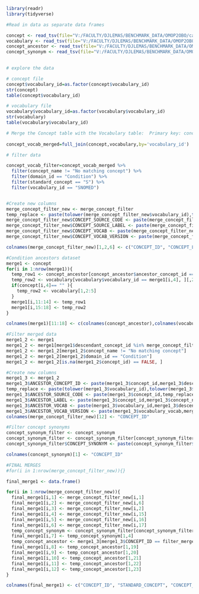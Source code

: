 ```r

library(readr)
library(tidyverse)

#Read in data as separate data frames

concept <- read_tsv(file="V:/FACULTY/DJLEMAS/BENCHMARK_DATA/OMOP2OBO/cancer/data_release/concept_v2.0.txt", show_col_types = FALSE) 
vocabulary <- read_tsv(file="V:/FACULTY/DJLEMAS/BENCHMARK_DATA/OMOP2OBO/cancer/data_release/vocabulary_v2.0.txt", show_col_types = FALSE) 
concept_ancestor <- read_tsv(file="V:/FACULTY/DJLEMAS/BENCHMARK_DATA/OMOP2OBO/cancer/data_release/concept_ancestor_v2.0.txt", show_col_types = FALSE)
concept_synonym <- read_tsv(file="V:/FACULTY/DJLEMAS/BENCHMARK_DATA/OMOP2OBO/cancer/data_release/concept_synonym_v2.0.txt", show_col_types = FALSE) 
                           

```

```r

# explore the data

# concept file
concept$vocabulary_id=as.factor(concept$vocabulary_id)
str(concept)
table(concept$vocabulary_id)

# vocabulary file
vocabulary$vocabulary_id=as.factor(vocabulary$vocabulary_id)
str(vocabulary)
table(vocabulary$vocabulary_id)

```


```r


# Merge the Concept table with the Vocabulary table:  Primary key: concept_id 
                             
concept_vocab_merged=full_join(concept,vocabulary,by='vocabulary_id')


```


```r

# filter data

concept_vocab_filter=concept_vocab_merged %>%
  filter(concept_name != "No matching concept") %>%
  filter(domain_id == "Condition") %>%
  filter(standard_concept == "S") %>%
  filter(vocabulary_id == "SNOMED")



```

```r

#Create new columns
merge_concept_filter_new <- merge_concept_filter
temp_replace <- paste(tolower(merge_concept_filter_new$vocabulary_id),tolower(merge_concept_filter_new$concept_code),sep = ":")
merge_concept_filter_new$CONCEPT_SOURCE_CODE <- paste(merge_concept_filter_new$concept_id,temp_replace,sep = "|")
merge_concept_filter_new$CONCEPT_SOURCE_LABEL <- paste(merge_concept_filter_new$concept_id,merge_concept_filter_new$concept_name,sep="|")
merge_concept_filter_new$CONCEPT_VOCAB <- paste(merge_concept_filter_new$concept_id,merge_concept_filter_new$vocabulary_id,sep="|")
merge_concept_filter_new$CONCEPT_VOCAB_VERSION <- paste(merge_concept_filter_new$concept_id,merge_concept_filter_new$vocabulary_version,sep="|")

colnames(merge_concept_filter_new)[1,2,6] <- c("CONCEPT_ID", "CONCEPT_LABEL", "STANDARD_CONCEPT")

```

```r

#Condition ancestors dataset
merge1 <- concept
for(i in 1:nrow(merge1)){
  temp_row1 <- concept_ancestor[concept_ancestor$ancestor_concept_id == merge1[i,1],]
  temp_row2 <- vocabulary[vocabulary$vocabulary_id == merge1[i,4], ][,2:5]
  if(concept[i,4]== "" ){
    temp_row2 <- vocabulary[1,2:5]
  }
  merge1[i,11:14] <- temp_row1
  merge1[i,15:18] <- temp_row2
}

colnames(merge1)[11:18] <- c(colnames(concept_ancestor),colnames(vocabulary)[2:5])

```

```r

#Filter merged data
merge1_2 <- merge1
merge1_2 <- merge1[merge1$descendant_concept_id %in% merge_concept_filter$concept_id,]
merge1_2 <- merge1_2[merge1_2$concept_name != "No matching concept"]
merge1_2 <- merge1_2[merge1_2$domain_id == "Condition"]
merge1_2 <- merge1_2[is.na(merge1_2$concept_id) == FALSE, ]

```

```r

#Create new columns
merge1_3 <- merge1_2
merge1_3$ANCESTOR_CONCEPT_ID <- paste(merge1_3$concept_id,merge1_3$descendant_concept_id,sep = "|")
temp_replace <- paste(tolower(merge1_3$vocabulary_id),tolower(merge1_3$concept_code),sep = ":")
merge1_3$ANCESTOR_SOURCE_CODE <- paste(merge1_3$concept_id,temp_replace,sep = "|")
merge1_3$ANCESTOR_LABEL <- paste(merge1_3$concept_id,merge1_3$concept_name,sep = "|")
merge1_3$ANCESTOR_VOCAB <- paste(merge1_3$vocabulary_id,merge1_3$descendant_concept_id,sep = "|")
merge1_3$ANCESTOR_VOCAB_VERSION <- paste(merge1_3$vocabulary_vocab,merge1_3$descendant_concept_id,sep = "|")
colnames(merge_concept_filter_new)[12] <- "CONCEPT_ID"

```

```r

#Filter concept synonyms
concept_synonym_filter <- concept_synonym
concept_synonym_filter <- concept_synonym_filter[concept_synonym_filter$concept_id %in% merge_concept_filter$concept_id,]
concept_synonym_filter$CONCEPT_SYNONYM <- paste(concept_synonym_filter$concept_id,concept_synonym_filter$concept_synonym_name,"|")

colnames(concept_synonym)[1] <- "CONCEPT_ID"

```

```r

#FINAL MERGES
#for(i in 1:nrow(merge_concept_filter_new)){}

final_merge1 <- data.frame()

for(i in 1:nrow(merge_concept_filter_new)){
  final_merge1[i,1] <- merge_concept_filter_new[i,1]
  final_merge1[i,2] <- merge_concept_filter_new[i,6]
  final_merge1[i,3] <- merge_concept_filter_new[i,2]
  final_merge1[i,4] <- merge_concept_filter_new[i,15]
  final_merge1[i,5] <- merge_concept_filter_new[i,16]
  final_merge1[i,6] <- merge_concept_filter_new[i,17]
  temp_concept_synonym <- concept_synonym_filter[concept_synonym_filter$CONCEPT_ID == filter_merge1[i,1],]
  final_merge1[i,7] <- temp_concept_synonym[1,4]
  temp_concept_ancestor <- merge1_3[merge1_3$CONCEPT_ID == filter_merge[i,1],]
  final_merge1[i,8] <- temp_concept_ancestor[1,19]
  final_merge1[i,9] <- temp_concept_ancestor[1,20]
  final_merge1[i,10] <- temp_concept_ancestor[1,21]
  final_merge1[i,11] <- temp_concept_ancestor[1,22]
  final_merge1[i,12] <- temp_concept_ancestor[1,23]
}

colnames(final_merge1) <- c("CONCEPT_ID", "STANDARD_CONCEPT", "CONCEPT_LABEL", "CONCEPT_SOURCE_CODE", "CONCEPT_SOURCE_LABEL", "CONCEPT_VOCAB_VERSION", "CONCEPT_SYNONYM", "ANCESTOR_CONCEPT_ID", "ANCESTOR_SOURCE_CODE", "ANCESTOR_LABEL", "ANCESTOR_VOCAB", "ANCESTOR_VOCAB_VERSION")

```